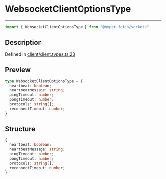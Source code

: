 

# WebsocketClientOptionsType

<div class="api-docs__separator" data-reactroot="">

---

</div><div class="api-docs__import" data-reactroot="">

```ts
import { WebsocketClientOptionsType } from "@hyper-fetch/sockets"
```

</div><div class="api-docs__section">

## Description

</div><div class="api-docs__description"><span class="api-docs__do-not-parse">



</span></div><p class="api-docs__definition">

Defined in [client/client.types.ts:23](https://github.com/BetterTyped/hyper-fetch/blob/aff5c35a/packages/sockets/src/client/client.types.ts#L23)

</p><div class="api-docs__section">

## Preview

</div><div class="api-docs__preview type">

```ts
type WebsocketClientOptionsType = {
  heartbeat: boolean; 
  heartbeatMessage: string; 
  pingTimeout: number; 
  pongTimeout: number; 
  protocols: string[]; 
  reconnectTimeout: number; 
}
```

</div><div class="api-docs__section">

## Structure

</div><div class="api-docs__returns">

```ts
{
  heartbeat: boolean;
  heartbeatMessage: string;
  pingTimeout: number;
  pongTimeout: number;
  protocols: string[];
  reconnectTimeout: number;
}
```

</div>